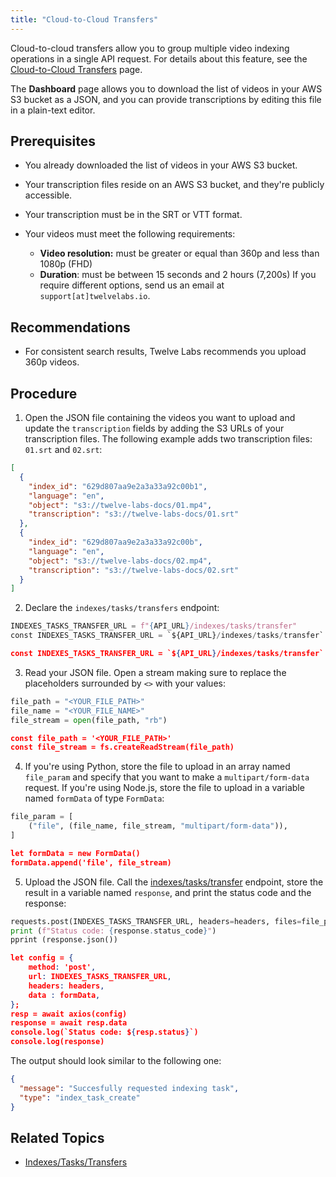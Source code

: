 ```yaml
---
title: "Cloud-to-Cloud Transfers"
---
```


Cloud-to-cloud transfers allow you to group multiple video indexing operations
in a single API request. For details about this feature, see the
[Cloud-to-Cloud Transfers](/guides/uploading-videos/cloud-to-cloud-transfers)
page.

The **Dashboard** page allows you to download the list of videos in your AWS S3
bucket as a JSON, and you can provide transcriptions by editing this file in a
plain-text editor.

## Prerequisites

- You already downloaded the list of videos in your AWS S3 bucket.

- Your transcription files reside on an AWS S3 bucket, and they're publicly
  accessible.

- Your transcription must be in the SRT or VTT format.

- Your videos must meet the following requirements:
  - **Video resolution:** must be greater or equal than 360p and less than 1080p
    (FHD)
  - **Duration**: must be between 15 seconds and 2 hours (7,200s) If you require
    different options, send us an email at `support[at]twelvelabs.io`.

## Recommendations

- For consistent search results, Twelve Labs recommends you upload 360p videos.

## Procedure

1. Open the JSON file containing the videos you want to upload and update the
   `transcription` fields by adding the S3 URLs of your transcription files. The
   following example adds two transcription files: `01.srt` and `02.srt`:

```json
[
  {
    "index_id": "629d807aa9e2a3a33a92c00b1",
    "language": "en",
    "object": "s3://twelve-labs-docs/01.mp4",
    "transcription": "s3://twelve-labs-docs/01.srt"
  },
  {
    "index_id": "629d807aa9e2a3a33a92c00b",
    "language": "en",
    "object": "s3://twelve-labs-docs/02.mp4",
    "transcription": "s3://twelve-labs-docs/02.srt"
  }
]
```

2. Declare the `indexes/tasks/transfers` endpoint:

<CodeGroup>

```python Python
INDEXES_TASKS_TRANSFER_URL = f"{API_URL}/indexes/tasks/transfer"
const INDEXES_TASKS_TRANSFER_URL = `${API_URL}/indexes/tasks/transfer`
```

```json Node.js
const INDEXES_TASKS_TRANSFER_URL = `${API_URL}/indexes/tasks/transfer`
```

</CodeGroup>

3. Read your JSON file. Open a stream making sure to replace the placeholders
   surrounded by `<>` with your values:

<CodeGroup>

```python Python
file_path = "<YOUR_FILE_PATH>"
file_name = "<YOUR_FILE_NAME>"
file_stream = open(file_path, "rb")
```

```json Node.js
const file_path = '<YOUR_FILE_PATH>'
const file_stream = fs.createReadStream(file_path)
```

</CodeGroup>

4. If you're using Python, store the file to upload in an array named
   `file_param` and specify that you want to make a `multipart/form-data`
   request. If you're using Node.js, store the file to upload in a variable
   named `formData` of type `FormData`:

<CodeGroup>

```python Python
file_param = [
    ("file", (file_name, file_stream, "multipart/form-data")),
]
```

```json Node.js
let formData = new FormData()
formData.append('file', file_stream)
```

</CodeGroup>

5. Upload the JSON file. Call the
   [indexes/tasks/transfer](/reference/api-reference/indexes-tasks-transfers)
   endpoint, store the result in a variable named `response`, and print the
   status code and the response:

<CodeGroup>

```python Python
requests.post(INDEXES_TASKS_TRANSFER_URL, headers=headers, files=file_param)
print (f"Status code: {response.status_code}")
pprint (response.json())
```

```json Node.js
let config = {
    method: 'post',
    url: INDEXES_TASKS_TRANSFER_URL,
    headers: headers,
    data : formData,
};
resp = await axios(config)
response = await resp.data
console.log(`Status code: ${resp.status}`)
console.log(response)
```

</CodeGroup>

The output should look similar to the following one:

```json Status code: 200
{
  "message": "Succesfully requested indexing task",
  "type": "index_task_create"
}
```

## Related Topics

- [Indexes/Tasks/Transfers](/reference/api-reference/indexes-tasks-transfers)
